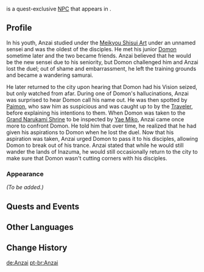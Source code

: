 {{Meta
<!-- REMOVE THIS TEMPLATE AFTER ADDING MISSING INFO -->
|missing_NPC_profile  = yes
}}
{{Character Infobox
|type             = Quest NPC
|image            = NPC Anzai.png
|realname         = 
|region           = Inazuma
|location         = Inazuma
|affiliation      = Meikyou Shisui Art
|title            = 
|voiceEN          = 
|voiceCN          = 
|voiceJP          = 
}}
{{Lang|'''Anzai'''|ja=安西|ja_rm=Anzai}} is a quest-exclusive [[NPC]] that appears in {{Quest|A Swordmaster's Path Is Paved With Broken Blades}}.

==Profile==
In his youth, Anzai studied under the [[Meikyou Shisui Art]] under an unnamed sensei and was the oldest of the disciples. He met his junior [[Domon]] sometime later and the two became friends. Anzai believed that he would be the new sensei due to his seniority, but Domon challenged him and Anzai lost the duel; out of shame and embarrassment, he left the training grounds and became a wandering samurai.

He later returned to the city upon hearing that Domon had his Vision seized, but only watched from afar. During one of Domon's hallucinations, Anzai was surprised to hear Domon call his name out. He was then spotted by [[Paimon]], who saw him as suspicious and was caught up to by the [[Traveler]], before explaining his intentions to them. When Domon was taken to the [[Grand Narukami Shrine (Subarea)|Grand Narukami Shrine]] to be inspected by [[Yae Miko]], Anzai came once more to confront Domon. He told him that over time, he realized that he had given his aspirations to Domon when he lost the duel. Now that his aspiration was taken, Anzai urged Domon to pass it to his disciples, allowing Domon to break out of his trance. Anzai stated that while he would still wander the lands of Inazuma, he would still occasionally return to the city to make sure that Domon wasn't cutting corners with his disciples.

===Appearance===
''(To be added.)''

==Quests and Events==
{{Quests and Events}}

==Other Languages==
{{Other Languages|default_hidden = 1
|en      = Anzai
|zhs     = 安西
|zhs_rm  = Ānxī
|zht     = 安西
|zht_rm  = Ānxī
|ja      = 安西
|ja_rm   = Anzai
|ko      = 안자이
|es      = Anzai
|fr      = Anzai
|ru      = Андзай
|th      = Anzai
|vi      = Anzai
|de      = Anzai
|id      = Anzai
|pt      = Anzai
|tr      = Anzai
|it      = Anzai
}}

==Change History==
{{Change History|2.0}}
<!--
==References====
{{Reflist}}
-->

[[de:Anzai]]
[[pt-br:Anzai]]